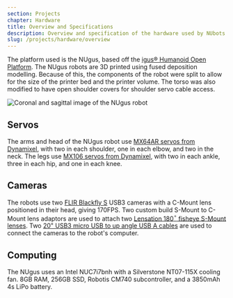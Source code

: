```yaml
---
section: Projects
chapter: Hardware
title: Overview and Specifications
description: Overview and specification of the hardware used by NUbots.
slug: /projects/hardware/overview
---
```


The platform used is the NUgus, based off the [igus® Humanoid Open Platform](http://www.nimbro.net/OP/). The NUgus robots are 3D printed using fused deposition modelling. Because of this, the components of the robot were split to allow for the size of the printer bed and the printer volume. The torso was also modified to have open shoulder covers for shoulder servo cable access.

![Coronal and sagittal image of the NUgus robot](../../../images/nugus.png)

## Servos

The arms and head of the NUgus robot use [MX64AR servos from Dynamixel](http://www.robotis.us/dynamixel-mx-64ar/), with two in each shoulder, one in each elbow, and two in the neck. The legs use [MX106 servos from Dynamixel](http://support.robotis.com/en/product/actuator/dynamixel/mx_series/mx-106.htm), with two in each ankle, three in each hip, and one in each knee.

## Cameras

The robots use two [FLIR Blackfly S](https://flir.app.boxcn.net/s/x0r0bdsjstdkudjd2dwlxoa5fdvj2gpg/file/418603726810) USB3 cameras with a C-Mount lens positioned in their head, giving 170FPS. Two custom build S-Mount to C-Mount lens adaptors are used to attach two [Lensation 180$^\circ$ fisheye S-Mount lenses](https://www.lensation.de/product/BF10M19828S118C/). Two [20" USB3 micro USB to up angle USB A cables](https://www.angledcables.com/up-angle-a2.html) are used to connect the cameras to the robot's computer.

## Computing

The NUgus uses an Intel NUC7i7bnh with a Silverstone NT07-115X cooling fan. 8GB RAM, 256GB SSD, Robotis CM740 subcontroller, and a 3850mAh 4s LiPo battery.
